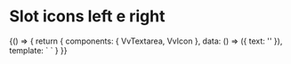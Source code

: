 
<Meta title="Components/Textarea/Slots" component={VvTextarea} />

# Slot icons left e right

<Canvas>
	<Story name="left-right-slots">
		{() => {
			return {
				components: { VvTextarea, VvIcon },
				data: () => ({ text: '' }),
				template: `
					<vv-textarea name="r1" v-model="text">
						<template #icon-left="slotProps">
                            <VvIcon name="add"/>
                        </template>
                        <template #icon-right>
                            <button class="vv-button">Here!</button>
                        </template>
					</vv-textarea>
                    `
			}
		}}
	</Story>
</Canvas>
